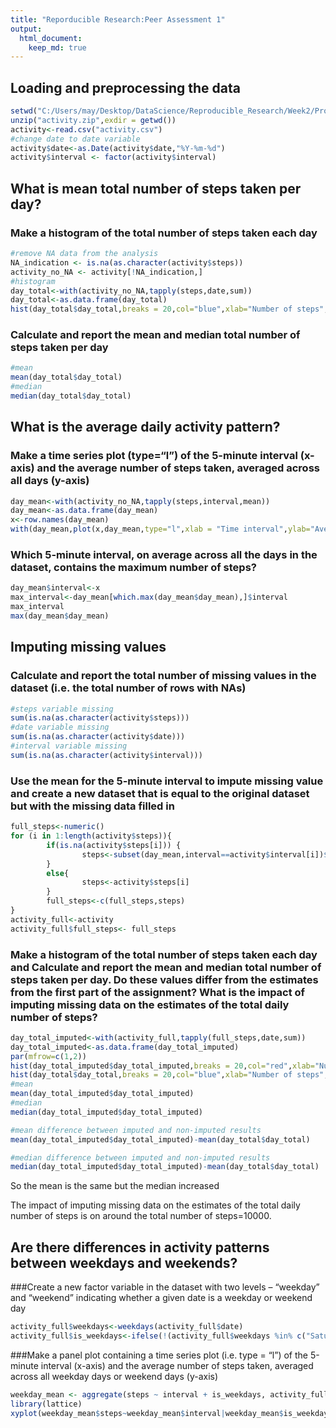 ```yaml
---
title: "Reporducible Research:Peer Assessment 1"
output: 
  html_document:
    keep_md: true
---
```

## Loading and preprocessing the data

```r
setwd("C:/Users/may/Desktop/DataScience/Reproducible_Research/Week2/Project1/RepData_PeerAssessment1")
unzip("activity.zip",exdir = getwd())
activity<-read.csv("activity.csv")
#change date to date variable
activity$date<-as.Date(activity$date,"%Y-%m-%d")
activity$interval <- factor(activity$interval)
```

## What is mean total number of steps taken per day?
### Make a histogram of the total number of steps taken each day  
```r
#remove NA data from the analysis
NA_indication <- is.na(as.character(activity$steps))
activity_no_NA <- activity[!NA_indication,]
#histogram
day_total<-with(activity_no_NA,tapply(steps,date,sum))
day_total<-as.data.frame(day_total)
hist(day_total$day_total,breaks = 20,col="blue",xlab="Number of steps",main="Histogram of the total number of steps taken each day")
```

### Calculate and report the mean and median total number of steps taken per day
```r
#mean
mean(day_total$day_total)
#median
median(day_total$day_total)
```

## What is the average daily activity pattern?  
### Make a time series plot (type="l") of the 5-minute interval (x-axis) and the average number of steps taken, averaged across all days (y-axis)
```r
day_mean<-with(activity_no_NA,tapply(steps,interval,mean))
day_mean<-as.data.frame(day_mean)
x<-row.names(day_mean)
with(day_mean,plot(x,day_mean,type="l",xlab = "Time interval",ylab="Average number of steps",main="Average daily activity pattern",col="blue"))
```

### Which 5-minute interval, on average across all the days in the dataset, contains the maximum number of steps?
```r
day_mean$interval<-x
max_interval<-day_mean[which.max(day_mean$day_mean),]$interval
max_interval
max(day_mean$day_mean)
```

## Imputing missing values
### Calculate and report the total number of missing values in the dataset (i.e. the total number of rows with NAs)
```r
#steps variable missing
sum(is.na(as.character(activity$steps)))
#date variable missing
sum(is.na(as.character(activity$date)))
#interval variable missing
sum(is.na(as.character(activity$interval)))
```

### Use the mean for the 5-minute interval to impute missing value and create a new dataset that is equal to the original dataset but with the missing data filled in
```r
full_steps<-numeric()
for (i in 1:length(activity$steps)){
        if(is.na(activity$steps[i])) {
                steps<-subset(day_mean,interval==activity$interval[i])$day_mean
        }
        else{
                steps<-activity$steps[i]
        }
        full_steps<-c(full_steps,steps)
}  
activity_full<-activity
activity_full$full_steps<- full_steps   
```

### Make a histogram of the total number of steps taken each day and Calculate and report the mean and median total number of steps taken per day. Do these values differ from the estimates from the first part of the assignment? What is the impact of imputing missing data on the estimates of the total daily number of steps?
```r
day_total_imputed<-with(activity_full,tapply(full_steps,date,sum))
day_total_imputed<-as.data.frame(day_total_imputed)
par(mfrow=c(1,2))
hist(day_total_imputed$day_total_imputed,breaks = 20,col="red",xlab="Number of steps",main="Missing value imputed",ylim=c(0,20))
hist(day_total$day_total,breaks = 20,col="blue",xlab="Number of steps",main="No missing",ylim=c(0,20))
#mean
mean(day_total_imputed$day_total_imputed)
#median
median(day_total_imputed$day_total_imputed)

#mean difference between imputed and non-imputed results
mean(day_total_imputed$day_total_imputed)-mean(day_total$day_total)

#median difference between imputed and non-imputed results
median(day_total_imputed$day_total_imputed)-mean(day_total$day_total)
```
So the mean is the same but the median increased  

The impact of imputing missing data on the estimates of the total daily number of steps is on around the total number of steps=10000.

## Are there differences in activity patterns between weekdays and weekends?  
###Create a new factor variable in the dataset with two levels -- "weekday" and "weekend" indicating whether a given date is a weekday or weekend day
```r
activity_full$weekdays<-weekdays(activity_full$date)
activity_full$is_weekdays<-ifelse(!(activity_full$weekdays %in% c("Saturday","Sunday")),"Weekdays","Weekends")
```

###Make a panel plot containing a time series plot (i.e. type = "l") of the 5-minute interval (x-axis) and the average number of steps taken, averaged across all weekday days or weekend days (y-axis)
```r
weekday_mean <- aggregate(steps ~ interval + is_weekdays, activity_full, mean)
library(lattice)
xyplot(weekday_mean$steps~weekday_mean$interval|weekday_mean$is_weekdays,xlab="Interval",ylab="Steps",layout=c(1,2),type="l")
```
